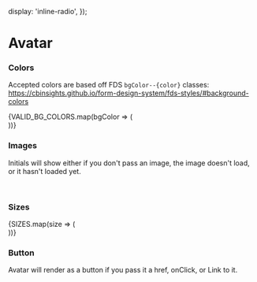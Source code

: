 

  display: 'inline-radio',
});

<Meta title="FDS|Avatar" decorators={[withKnobs]} component={Avatar} />

# Avatar

<Story name="Knobs">
  <Avatar
    bgColor={options('bgColor', arrayToOptions(VALID_BG_COLORS), undefined, {
      display: 'inline-radio',
    })}
    size={options('size', arrayToOptions(SIZES), undefined, {
      display: 'inline-radio',
    })}
    name={text('name', 'Samuel Jackson')}
    imgUrl={text('imgUrl', undefined)}
  />
</Story>

<Props of={Avatar} />

### Colors
Accepted colors are based off FDS `bgColor--{color}` classes: https://cbinsights.github.io/form-design-system/fds-styles/#background-colors

<Preview>
  <Story name="Colors">
    <div className="display--inlineFlex margin--all" style={{ flexWrap: 'wrap' }}>
      <div className="margin--right--half margin--bottom--half">
        <Avatar name="default" />
      </div>
      {VALID_BG_COLORS.map(bgColor => (
        <div className="margin--right--half margin--bottom--half">
          <Avatar name={`${bgColor.slice(0,1)} ${bgColor.slice(1,2)}`} bgColor={bgColor} />
        </div>
      ))}
      <br />
    </div>
  </Story>
</Preview>

### Images
Initials will show either if you don't pass an image, the image doesn't load, or it hasn't loaded yet.

<Preview>
  <Story name="Variations">
    <div className="display--inlineFlex margin--all" style={{ flexWrap: 'wrap' }}>
      <div className="margin--right--half margin--bottom--half">
        <Avatar name="Hello Impecable" imgUrl="http://placeimg.com/80/81/animals" />
      </div>
      <div className="margin--right--half margin--bottom--half">
        <Avatar name="Hello Impecable" imgUrl="invalid url" />
      </div>
      <br />
    </div>
  </Story>
</Preview>

### Sizes

<Preview>
  <Story name="Sizes">
    <div className="display--inlineFlex margin--all" style={{ flexWrap: 'wrap' }}>
      {SIZES.map(size => (
        <div className="margin--right--half margin--bottom--half">
          <Avatar name="Hello Impecable " size={size} />
        </div>
      ))}
      <br />
    </div>
  </Story>
</Preview>

### Button

Avatar will render as a button if you pass it a href, onClick, or Link to it.

<Preview>
  <Story name="Button">
    <div className="display--inlineFlex margin--all" style={{ flexWrap: 'wrap' }}>
      <div className="margin--right--half margin--bottom--half">
        <Avatar name="Hello Impecable" href="#" />
      </div>
      <div className="margin--right--half margin--bottom--half">
        <Avatar name="Hello Impecable" onClick={action('avatar-click')} />
      </div>
      <div className="margin--right--half margin--bottom--half">
        <Avatar name="Hello Impecable" imgUrl="http://placeimg.com/80/81/animals" href="#" />
      </div>
    </div>
  </Story>
</Preview>